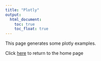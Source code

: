 ```yaml
---
title: "Plotly"
output: 
  html_document:
    toc: true
    toc_float: true
---
```

This page generates some plotly examples.

Click [here](index.html) to return to the home page



